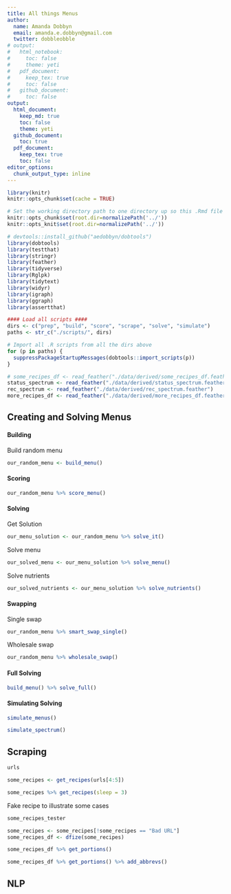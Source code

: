 ```yaml
---
title: All things Menus
author:
  name: Amanda Dobbyn
  email: amanda.e.dobbyn@gmail.com
  twitter: dobbleobble
# output:
#   html_notebook:
#     toc: false
#     theme: yeti
#   pdf_document:
#     keep_tex: true
#     toc: false
#   github_document:
#     toc: false
output:
  html_document:
    keep_md: true
    toc: false
    theme: yeti
  github_document:
    toc: true
  pdf_document:
    keep_tex: true
    toc: false
editor_options: 
  chunk_output_type: inline
---
```


```r
library(knitr)
knitr::opts_chunk$set(cache = TRUE)

# Set the working directory path to one directory up so this .Rmd file's working directory is the same as the R Project directory. This way we don't have to change the file paths when sourcing in.
knitr::opts_chunk$set(root.dir=normalizePath('../'))
knitr::opts_knit$set(root.dir=normalizePath('../'))
```

```r
# devtools::install_github("aedobbyn/dobtools")
library(dobtools)
library(testthat)
library(stringr)
library(feather)
library(tidyverse)
library(Rglpk)
library(tidytext)
library(widyr)
library(igraph)
library(ggraph)
library(assertthat)

#### Load all scripts ####
dirs <- c("prep", "build", "score", "scrape", "solve", "simulate")
paths <- str_c("./scripts/", dirs)

# Import all .R scripts from all the dirs above 
for (p in paths) {
  suppressPackageStartupMessages(dobtools::import_scripts(p))
}
```

```r
# some_recipes_df <- read_feather("./data/derived/some_recipes_df.feather")
status_spectrum <- read_feather("./data/derived/status_spectrum.feather")
rec_spectrum <- read_feather("./data/derived/rec_spectrum.feather")
more_recipes_df <- read_feather("./data/derived/more_recipes_df.feather")
```


## Creating and Solving Menus

#### Building

Build random menu
```r
our_random_menu <- build_menu()
```


#### Scoring

```r
our_random_menu %>% score_menu()
```


#### Solving

Get Solution
```r
our_menu_solution <- our_random_menu %>% solve_it()
```


Solve menu
```r
our_solved_menu <- our_menu_solution %>% solve_menu()
```


Solve nutrients
```r
our_solved_nutrients <- our_menu_solution %>% solve_nutrients()
```



#### Swapping

Single swap
```r
our_random_menu %>% smart_swap_single()
```


Wholesale swap
```r
our_random_menu %>% wholesale_swap()
```


#### Full Solving

```r
build_menu() %>% solve_full()
```


#### Simulating Solving

```r
simulate_menus()
```

```r
simulate_spectrum()
```



## Scraping

```r
urls
```

```r
some_recipes <- get_recipes(urls[4:5]) 
```


```r
some_recipes %>% get_recipes(sleep = 3)
```

Fake recipe to illustrate some cases
```r
some_recipes_tester
```


```r
some_recipes <- some_recipes[!some_recipes == "Bad URL"]
some_recipes_df <- dfize(some_recipes)
```

```r
some_recipes_df %>% get_portions() 
```

```r
some_recipes_df %>% get_portions() %>% add_abbrevs()
```


## NLP




